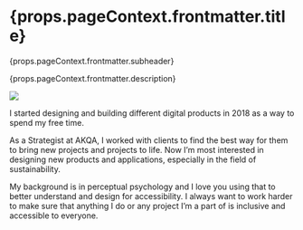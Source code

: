 <h1>{props.pageContext.frontmatter.title}</h1>
<Subheader>{props.pageContext.frontmatter.subheader}</Subheader>
<p>{props.pageContext.frontmatter.description}</p>



<Section >

<Image src="About.png" />

</Section>

<Section title="Hello!" >

I started designing and building different digital products in 2018 as a way to spend my free time.

As a Strategist at AKQA, I worked with clients to find the best way for them to bring new projects and 
projects to life. Now I’m most interested in designing new products and applications, especially in the 
field of sustainability. 

My background is in perceptual psychology and I love you using that to better understand and design for 
accessibility.  I always want to work harder to make sure that anything I do or any project I’m a part 
of is inclusive and accessible to everyone. 


</Section>
